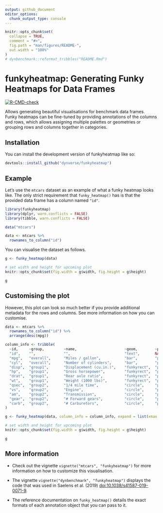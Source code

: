 ```yaml
---
output: github_document
editor_options: 
  chunk_output_type: console
---
```


<!-- README.md is generated from README.Rmd. Please edit that file -->

```r
knitr::opts_chunk$set(
  collapse = TRUE,
  comment = "#>",
  fig.path = "man/figures/README-",
  out.width = "100%"
)
# dynbenchmark::reformat_tribbles("README.Rmd")
```

# funkyheatmap: Generating Funky Heatmaps for Data Frames

<!-- badges: start -->
[![R-CMD-check](https://github.com/dynverse/funkyheatmap/actions/workflows/R-CMD-check.yaml/badge.svg)](https://github.com/dynverse/funkyheatmap/actions/workflows/R-CMD-check.yaml)
<!-- badges: end -->

Allows generating beautiful visualisations for benchmark data 
frames. Funky heatmaps can be fine-tuned by providing annotations of the 
columns and rows, which allows assigning multiple palettes or geometries
or grouping rows and columns together in categories.

## Installation

You can install the development version of funkyheatmap like so:

``` r
devtools::install_github("dynverse/funkyheatmap")
```

## Example

Let's use the `mtcars` dataset as an example of what a funky heatmap looks like.
The only strict requirement that `funky_heatmap()` has is that the provided
data frame has a column named `"id"`.

```r
library(funkyheatmap)
library(dplyr, warn.conflicts = FALSE)
library(tibble, warn.conflicts = FALSE)

data("mtcars")

data <- mtcars %>%
  rownames_to_column("id")
```

You can visualise the dataset as follows.
```r
g <- funky_heatmap(data)
```

```r
# set width and height for upcoming plot
knitr::opts_chunk$set(fig.width = g$width, fig.height = g$height)
```

```r
g
```

## Customising the plot
However, this plot can look so much better if you provide additional metadata
for the rows and columns. See more information on how you can customise.

```r
data <- mtcars %>%
  rownames_to_column("id") %>%
  arrange(desc(mpg))

column_info <- tribble(
  ~id,     ~group,         ~name,                      ~geom,        ~palette,    ~options,
  "id",    "",             "",                         "text",       NA,          list(hjust = 0, width = 6),
  "mpg",   "overall",      "Miles / gallon",           "bar",        "palette1",  list(width = 4, legend = FALSE),
  "cyl",   "overall",      "Number of cylinders",      "bar",        "palette2",  list(width = 4, legend = FALSE),
  "disp",  "group1",       "Displacement (cu.in.)",    "funkyrect",  "palette1",  lst(),
  "hp",    "group1",       "Gross horsepower",         "funkyrect",  "palette1",  lst(),
  "drat",  "group1",       "Rear axle ratio",          "funkyrect",  "palette1",  lst(),
  "wt",    "group1",       "Weight (1000 lbs)",        "funkyrect",  "palette1",  lst(),
  "qsec",  "group2",       "1/4 mile time",            "circle",     "palette2",  lst(),
  "vs",    "group2",       "Engine",                   "circle",     "palette2",  lst(),
  "am",    "group2",       "Transmission",             "circle",     "palette2",  lst(),
  "gear",  "group2",       "# Forward gears",          "circle",     "palette2",  lst(),
  "carb",  "group2",       "# Carburetors",            "circle",     "palette2",  lst()
)

g <- funky_heatmap(data, column_info = column_info, expand = list(xmax = 4))
```

```r
# set width and height for upcoming plot
knitr::opts_chunk$set(fig.width = g$width, fig.height = g$height)
```

```r
g
```

## More information 

* Check out the vignette `vignette("mtcars", "funkyheatmap")` for more 
  information on how to customize this visualisation.

* The vignette `vignette("dynbenchmark", "funkyheatmap")` displays the code 
  that was used in Saelens et al. (2019) [doi:10.1038/s41587-019-0071-9](https://doi.org/10.1038/s41587-019-0071-9).
  
* The reference documentation on `funky_heatmap()` details the exact formats of 
  each annotation object that you can pass to it.
